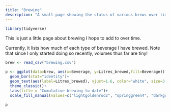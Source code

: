 ```yaml
---
title: "Brewing"
description: "A small page showing the status of various brews over time"
---
```

```R
library(tidyverse)
```

This is just a little page about brewing I hope to add to over time. 

Currently, it lists how much of each type of beverage I have brewed. 
Note that since I only started doing so recently, volumes thus far are tiny!

```R
brew <- read_csv("brewing.csv")

p <- ggplot(data=brew, aes(x=Beverage, y=Litres_brewed,fill=Beverage)) +
  geom_bar(stat="identity")+
  geom_text(aes(label=Litres_brewed), vjust=1.6, color="white", size=3.5)+
  theme_classic()+
  labs(title = "Cumulative brewing to date")+
  scale_fill_manual(values=c("lightgoldenrod2", "springgreen4", "darkgoldenrod3"))

p
```
